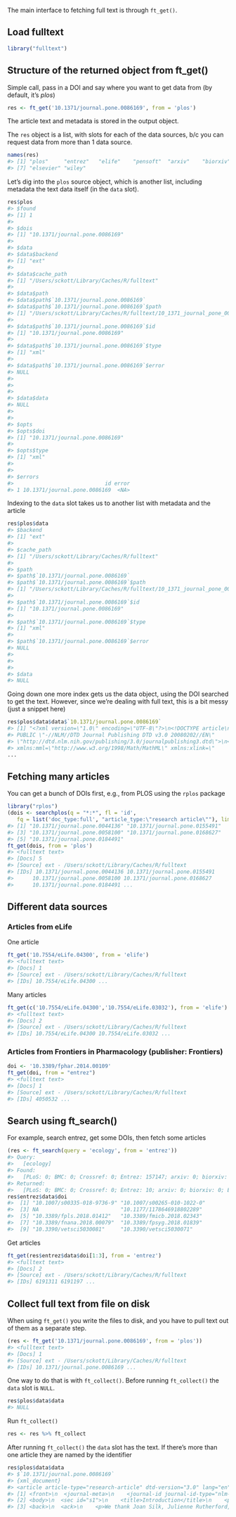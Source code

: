 <!--
%\VignetteEngine{knitr::knitr}
%\VignetteIndexEntry{Getting full text}
%\VignetteEncoding{UTF-8}
-->



The main interface to fetching full text is through `ft_get()`.

## Load fulltext


```r
library("fulltext")
```

## Structure of the returned object from ft_get()

Simple call, pass in a DOI and say where you want to get data from (by default, it's _plos_)


```r
res <- ft_get('10.1371/journal.pone.0086169', from = 'plos')
```

The article text and metadata is stored in the output object.

The `res` object is a list, with slots for each of the data sources, b/c you can request 
data from more than 1 data source.


```r
names(res)
#> [1] "plos"     "entrez"   "elife"    "pensoft"  "arxiv"    "biorxiv" 
#> [7] "elsevier" "wiley"
```

Let's dig into the `plos` source object, which is another list, including metadata the 
text data itself (in the `data` slot).


```r
res$plos
#> $found
#> [1] 1
#> 
#> $dois
#> [1] "10.1371/journal.pone.0086169"
#> 
#> $data
#> $data$backend
#> [1] "ext"
#> 
#> $data$cache_path
#> [1] "/Users/sckott/Library/Caches/R/fulltext"
#> 
#> $data$path
#> $data$path$`10.1371/journal.pone.0086169`
#> $data$path$`10.1371/journal.pone.0086169`$path
#> [1] "/Users/sckott/Library/Caches/R/fulltext/10_1371_journal_pone_0086169.xml"
#> 
#> $data$path$`10.1371/journal.pone.0086169`$id
#> [1] "10.1371/journal.pone.0086169"
#> 
#> $data$path$`10.1371/journal.pone.0086169`$type
#> [1] "xml"
#> 
#> $data$path$`10.1371/journal.pone.0086169`$error
#> NULL
#> 
#> 
#> 
#> $data$data
#> NULL
#> 
#> 
#> $opts
#> $opts$doi
#> [1] "10.1371/journal.pone.0086169"
#> 
#> $opts$type
#> [1] "xml"
#> 
#> 
#> $errors
#>                             id error
#> 1 10.1371/journal.pone.0086169  <NA>
```

Indexing to the `data` slot takes us to another list with metadata and the article


```r
res$plos$data
#> $backend
#> [1] "ext"
#> 
#> $cache_path
#> [1] "/Users/sckott/Library/Caches/R/fulltext"
#> 
#> $path
#> $path$`10.1371/journal.pone.0086169`
#> $path$`10.1371/journal.pone.0086169`$path
#> [1] "/Users/sckott/Library/Caches/R/fulltext/10_1371_journal_pone_0086169.xml"
#> 
#> $path$`10.1371/journal.pone.0086169`$id
#> [1] "10.1371/journal.pone.0086169"
#> 
#> $path$`10.1371/journal.pone.0086169`$type
#> [1] "xml"
#> 
#> $path$`10.1371/journal.pone.0086169`$error
#> NULL
#> 
#> 
#> 
#> $data
#> NULL
```

Going down one more index gets us the data object, using the DOI searched to get the text. 
However, since we're dealing with full text, this is a bit messy (just a snippet here)


```r
res$plos$data$data$`10.1371/journal.pone.0086169`
#> [1] "<?xml version=\"1.0\" encoding=\"UTF-8\"?>\n<!DOCTYPE article\n  
#> PUBLIC \"-//NLM//DTD Journal Publishing DTD v3.0 20080202//EN\"
#> \"http://dtd.nlm.nih.gov/publishing/3.0/journalpublishing3.dtd\">\n<article
#> xmlns:mml=\"http://www.w3.org/1998/Math/MathML\" xmlns:xlink=\"
...
```

## Fetching many articles

You can get a bunch of DOIs first, e.g., from PLOS using the `rplos` package


```r
library("rplos")
(dois <- searchplos(q = "*:*", fl = 'id',
   fq = list('doc_type:full', "article_type:\"research article\""), limit = 5)$data$id)
#> [1] "10.1371/journal.pone.0044136" "10.1371/journal.pone.0155491"
#> [3] "10.1371/journal.pone.0058100" "10.1371/journal.pone.0168627"
#> [5] "10.1371/journal.pone.0184491"
ft_get(dois, from = 'plos')
#> <fulltext text>
#> [Docs] 5 
#> [Source] ext - /Users/sckott/Library/Caches/R/fulltext 
#> [IDs] 10.1371/journal.pone.0044136 10.1371/journal.pone.0155491
#>      10.1371/journal.pone.0058100 10.1371/journal.pone.0168627
#>      10.1371/journal.pone.0184491 ...
```

## Different data sources

### Articles from eLife

One article


```r
ft_get('10.7554/eLife.04300', from = 'elife')
#> <fulltext text>
#> [Docs] 1 
#> [Source] ext - /Users/sckott/Library/Caches/R/fulltext 
#> [IDs] 10.7554/eLife.04300 ...
```

Many articles


```r
ft_get(c('10.7554/eLife.04300','10.7554/eLife.03032'), from = 'elife')
#> <fulltext text>
#> [Docs] 2 
#> [Source] ext - /Users/sckott/Library/Caches/R/fulltext 
#> [IDs] 10.7554/eLife.04300 10.7554/eLife.03032 ...
```

### Articles from Frontiers in Pharmacology (publisher: Frontiers)


```r
doi <- '10.3389/fphar.2014.00109'
ft_get(doi, from = "entrez")
#> <fulltext text>
#> [Docs] 1 
#> [Source] ext - /Users/sckott/Library/Caches/R/fulltext 
#> [IDs] 4050532 ...
```

## Search using ft_search()

For example, search entrez, get some DOIs, then fetch some articles


```r
(res <- ft_search(query = 'ecology', from = 'entrez'))
#> Query:
#>   [ecology] 
#> Found:
#>   [PLoS: 0; BMC: 0; Crossref: 0; Entrez: 157147; arxiv: 0; biorxiv: 0; Europe PMC: 0; Scopus: 0; Microsoft: 0] 
#> Returned:
#>   [PLoS: 0; BMC: 0; Crossref: 0; Entrez: 10; arxiv: 0; biorxiv: 0; Europe PMC: 0; Scopus: 0; Microsoft: 0]
res$entrez$data$doi
#>  [1] "10.1007/s00335-018-9736-9" "10.1007/s00265-010-1022-0"
#>  [3] NA                          "10.1177/1178646918802289" 
#>  [5] "10.3389/fpls.2018.01412"   "10.3389/fmicb.2018.02343" 
#>  [7] "10.3389/fnana.2018.00079"  "10.3389/fpsyg.2018.01839" 
#>  [9] "10.3390/vetsci5030081"     "10.3390/vetsci5030071"
```

Get articles


```r
ft_get(res$entrez$data$doi[1:3], from = 'entrez')
#> <fulltext text>
#> [Docs] 2 
#> [Source] ext - /Users/sckott/Library/Caches/R/fulltext 
#> [IDs] 6191311 6191197 ...
```

## Collect full text from file on disk

When using `ft_get()` you write the files to disk, and you have to pull text out of them as a 
separate step.


```r
(res <- ft_get('10.1371/journal.pone.0086169', from = 'plos'))
#> <fulltext text>
#> [Docs] 1 
#> [Source] ext - /Users/sckott/Library/Caches/R/fulltext 
#> [IDs] 10.1371/journal.pone.0086169 ...
```

One way to do that is with `ft_collect()`. Before running `ft_collect()` the `data` slot is `NULL`.


```r
res$plos$data$data
#> NULL
```

Run `ft_collect()`


```r
res <- res %>% ft_collect
```

After running `ft_collect()` the `data` slot has the text. If there's more than one article they are named
by the identifier


```r
res$plos$data$data
#> $`10.1371/journal.pone.0086169`
#> {xml_document}
#> <article article-type="research-article" dtd-version="3.0" lang="en" xmlns:mml="http://www.w3.org/1998/Math/MathML" xmlns:xlink="http://www.w3.org/1999/xlink">
#> [1] <front>\n  <journal-meta>\n    <journal-id journal-id-type="nlm-ta"> ...
#> [2] <body>\n  <sec id="s1">\n    <title>Introduction</title>\n    <p>Sin ...
#> [3] <back>\n  <ack>\n    <p>We thank Joan Silk, Julienne Rutherford, and ...
```

